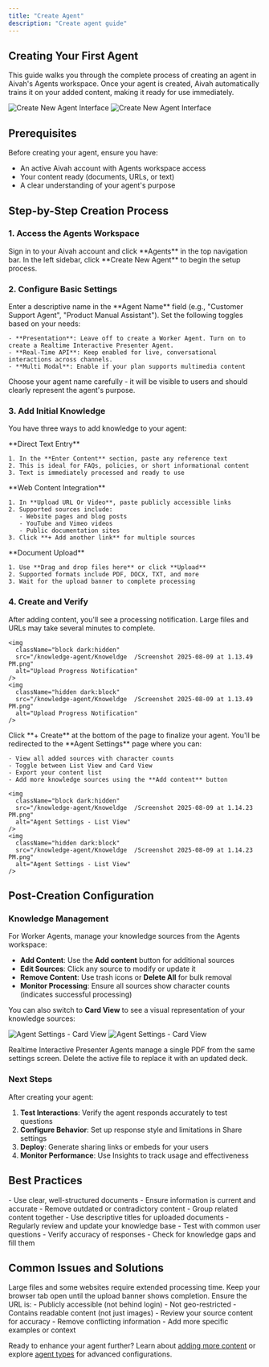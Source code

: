 ```yaml
---
title: "Create Agent"
description: "Create agent guide"
---
```


## Creating Your First Agent

This guide walks you through the complete process of creating an agent in Aivah's Agents workspace. Once your agent is created, Aivah automatically trains it on your added content, making it ready for use immediately.

<img
  className="block dark:hidden"
  src="/knowledge-agent/Knoweldge  /Screenshot 2025-08-09 at 1.13.17 PM.png"
  alt="Create New Agent Interface"
/>
<img
  className="hidden dark:block"
  src="/knowledge-agent/Knoweldge  /Screenshot 2025-08-09 at 1.13.17 PM.png"
  alt="Create New Agent Interface"
/>

## Prerequisites

Before creating your agent, ensure you have:
- An active Aivah account with Agents workspace access
- Your content ready (documents, URLs, or text)
- A clear understanding of your agent's purpose

## Step-by-Step Creation Process

### 1. Access the Agents Workspace

<Steps>
  <Step title="Navigate to Agents">
    Sign in to your Aivah account and click **Agents** in the top navigation bar.
  </Step>
  <Step title="Start Agent Creation">
    In the left sidebar, click **Create New Agent** to begin the setup process.
  </Step>
</Steps>

### 2. Configure Basic Settings

<Steps>
  <Step title="Name Your Agent">
    Enter a descriptive name in the **Agent Name** field (e.g., "Customer Support Agent", "Product Manual Assistant").
  </Step>
  <Step title="Configure Core Features">
    Set the following toggles based on your needs:
    
    - **Presentation**: Leave off to create a Worker Agent. Turn on to create a Realtime Interactive Presenter Agent.
    - **Real-Time API**: Keep enabled for live, conversational interactions across channels.
    - **Multi Modal**: Enable if your plan supports multimedia content
  </Step>
</Steps>

<Warning>
Choose your agent name carefully - it will be visible to users and should clearly represent the agent's purpose.
</Warning>

### 3. Add Initial Knowledge

You have three ways to add knowledge to your agent:

<Tabs>
  <Tab title="Text Content">
    **Direct Text Entry**
    
    1. In the **Enter Content** section, paste any reference text
    2. This is ideal for FAQs, policies, or short informational content
    3. Text is immediately processed and ready to use
  </Tab>
  
  <Tab title="URLs & Videos">
    **Web Content Integration**
    
    1. In **Upload URL Or Video**, paste publicly accessible links
    2. Supported sources include:
       - Website pages and blog posts
       - YouTube and Vimeo videos
       - Public documentation sites
    3. Click **+ Add another link** for multiple sources
  </Tab>
  
  <Tab title="File Upload">
    **Document Upload**
    
    1. Use **Drag and drop files here** or click **Upload**
    2. Supported formats include PDF, DOCX, TXT, and more
    3. Wait for the upload banner to complete processing
  </Tab>
</Tabs>

### 4. Create and Verify

<Steps>
  <Step title="Wait for Processing">
    After adding content, you'll see a processing notification. Large files and URLs may take several minutes to complete.
    
    <img
      className="block dark:hidden"
      src="/knowledge-agent/Knoweldge  /Screenshot 2025-08-09 at 1.13.49 PM.png"
      alt="Upload Progress Notification"
    />
    <img
      className="hidden dark:block"
      src="/knowledge-agent/Knoweldge  /Screenshot 2025-08-09 at 1.13.49 PM.png"
      alt="Upload Progress Notification"
    />
  </Step>
  <Step title="Create the Agent">
    Click **+ Create** at the bottom of the page to finalize your agent.
  </Step>
  <Step title="Access Agent Settings">
    You'll be redirected to the **Agent Settings** page where you can:
    
    - View all added sources with character counts
    - Toggle between List View and Card View
    - Export your content list
    - Add more knowledge sources using the **Add content** button
    
    <img
      className="block dark:hidden"
      src="/knowledge-agent/Knoweldge  /Screenshot 2025-08-09 at 1.14.23 PM.png"
      alt="Agent Settings - List View"
    />
    <img
      className="hidden dark:block"
      src="/knowledge-agent/Knoweldge  /Screenshot 2025-08-09 at 1.14.23 PM.png"
      alt="Agent Settings - List View"
    />
  </Step>
</Steps>

## Post-Creation Configuration

### Knowledge Management

For Worker Agents, manage your knowledge sources from the Agents workspace:

- **Add Content**: Use the **Add content** button for additional sources
- **Edit Sources**: Click any source to modify or update it
- **Remove Content**: Use trash icons or **Delete All** for bulk removal
- **Monitor Processing**: Ensure all sources show character counts (indicates successful processing)

You can also switch to **Card View** to see a visual representation of your knowledge sources:

<img
  className="block dark:hidden"
  src="/knowledge-agent/Knoweldge  /Screenshot 2025-08-09 at 1.14.44 PM.png"
  alt="Agent Settings - Card View"
/>
<img
  className="hidden dark:block"
  src="/knowledge-agent/Knoweldge  /Screenshot 2025-08-09 at 1.14.44 PM.png"
  alt="Agent Settings - Card View"
/>

<Note>Realtime Interactive Presenter Agents manage a single PDF from the same settings screen. Delete the active file to replace it with an updated deck.</Note>

### Next Steps

After creating your agent:

1. **Test Interactions**: Verify the agent responds accurately to test questions
2. **Configure Behavior**: Set up response style and limitations in Share settings
3. **Deploy**: Generate sharing links or embeds for your users
4. **Monitor Performance**: Use Insights to track usage and effectiveness

## Best Practices

<AccordionGroup>
  <Accordion title="Content Quality">
    - Use clear, well-structured documents
    - Ensure information is current and accurate
    - Remove outdated or contradictory content
  </Accordion>
  
  <Accordion title="Knowledge Organization">
    - Group related content together
    - Use descriptive titles for uploaded documents
    - Regularly review and update your knowledge base
  </Accordion>
  
  <Accordion title="Testing">
    - Test with common user questions
    - Verify accuracy of responses
    - Check for knowledge gaps and fill them
  </Accordion>
</AccordionGroup>

## Common Issues and Solutions

<AccordionGroup>
  <Accordion title="Upload Takes Too Long">
    Large files and some websites require extended processing time. Keep your browser tab open until the upload banner shows completion.
  </Accordion>
  
  <Accordion title="URL Won't Process">
    Ensure the URL is:
    - Publicly accessible (not behind login)
    - Not geo-restricted
    - Contains readable content (not just images)
  </Accordion>
  
  <Accordion title="Agent Gives Incorrect Answers">
    - Review your source content for accuracy
    - Remove conflicting information
    - Add more specific examples or context
  </Accordion>
</AccordionGroup>

Ready to enhance your agent further? Learn about [adding more content](/knowledge-agent/add-content) or explore [agent types](/knowledge-agent/types-of-agents) for advanced configurations.
